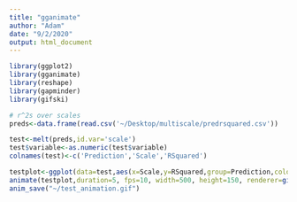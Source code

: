 ```yaml
---
title: "gganimate"
author: "Adam"
date: "9/2/2020"
output: html_document
---
```


```r
library(ggplot2)
library(gganimate)
library(reshape)
library(gapminder)
library(gifski)

# r^2s over scales
preds<-data.frame(read.csv('~/Desktop/multiscale/predrsquared.csv'))

test<-melt(preds,id.var='scale')
test$variable<-as.numeric(test$variable)
colnames(test)<-c('Prediction','Scale','RSquared')

testplot<-ggplot(data=test,aes(x=Scale,y=RSquared,group=Prediction,color=Prediction)) + geom_step()+theme_classic() +transition_reveal(Scale)
animate(testplot,duration=5, fps=10, width=500, height=150, renderer=gifski_renderer())
anim_save("~/test_animation.gif")
```